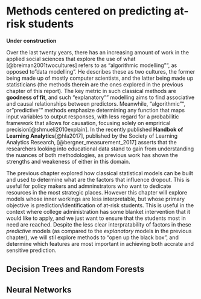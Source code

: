 # Methods centered on predicting at-risk students {#predictive}

**Under construction**

Over the last twenty years, there has an increasing amount of work in the applied social sciences that explore the use of what [@breiman2001twocultures] refers to as "algorithmic modelling"", as opposed to "data modelling". He describes these as two cultures, the former being made up of mostly computer scientists, and the latter being made up statisticians (the methods therein are the ones explored in the previous chapter of this report). The key metric in such classical methods are __goodness of fit__, and such "explanatory"" modelling aims to find associative and causal relationships between predictors. Meanwhile, "algorithmic"", or "predictive"" methods emphasize determining any function that maps input variables to output responses, with less regard for a probabilitic framework that allows for causation, focusing solely on emprirical precision[@shmueli2010explain]. In the recently published **Handbok of Learning Analytics**[@hla2017], published by the Society of Learning Analytics Research, [@bergner_measurement_2017] asserts that the researchers looking into educational data stand to gain from understanding the nuances of both methodologies, as previous work has shown the strengths and weakeness of either in this domain.

The previous chapter explored how classical statistical models can be built and used to determine what are the factors that influence dropout. This is useful for policy makers and admninstrators who want to dedicate resources in the most strategic places. However this chapter will explore models whose inner workings are less interpretable, but whose primary objective is prediction/identification of at-risk students. This is useful in the context where college administration has some blanket intervention that it would like to apply, and we just want to ensure that the students most in need are reached. Despite the less clear interpratability of factors in these _predictive_ models (as compared to the _explanatory_ models in the previous chapter), we will stil explore methods to "open up the black box", and determine which features are most important in achieving both accrate and sensitive prediction.

## Decision Trees and Random Forests

## Neural Networks
